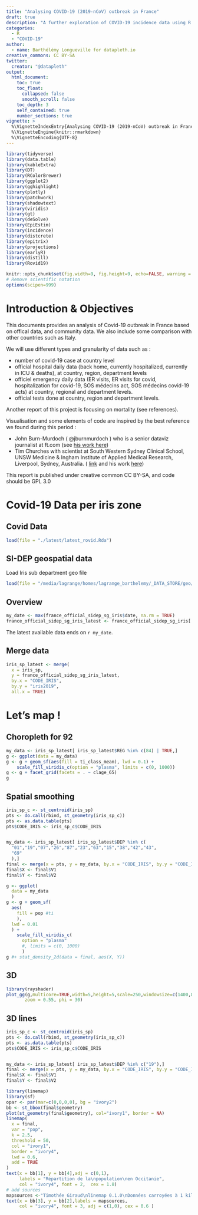 ```yaml
---
title: "Analysing COVID-19 (2019-nCoV) outbreak in France"
draft: true
description: "A further exploration of COVID-19 incidence data using R tools and packages."
categories:
  - R
  - "COVID-19"
author:
  - name: Barthélémy Longueville for datapleth.io
creative_commons: CC BY-SA
twitter:
  creator: "@datapleth"
output:
  html_document:
    toc: true
    toc_float:
      collapsed: false
      smooth_scroll: false
    toc_depth: 3
    self_contained: true
    number_sections: true
vignette: >
  %\VignetteIndexEntry{Analysing COVID-19 (2019-nCoV) outbreak in France}
  %\VignetteEngine{knitr::rmarkdown}
  %\VignetteEncoding{UTF-8}
---
```



  
```r
library(tidyverse)
library(data.table)
library(kableExtra)
library(DT)
library(RColorBrewer)
library(ggplot2)
library(gghighlight)
library(plotly)
library(patchwork)
library(shadowtext)
library(viridis)
library(gt)
library(deSolve)
library(EpiEstim)
library(incidence)
library(distcrete)
library(epitrix)
library(projections)
library(earlyR)
library(distill)
library(Rovid19)

knitr::opts_chunk$set(fig.width=9, fig.height=9, echo=FALSE, warning = FALSE, message = FALSE)
# Remove scientific notation
options(scipen=999)
```




# Introduction & Objectives

This documents provides an analysis of Covid-19 outbreak in France based on 
offical data, and community data. We also include some comparison with other
countries such as Italy.

We will use different types and granularity of data such as :

- number of covid-19 case at country level
- official hospital daily data (back home, currently hospitalized, currently in ICU & deaths), at country, region, department levels
- officiel emergency daily data (ER visits, ER visits for covid, hospitalization for covid-19, SOS médecins act, SOS médecins covid-19 acts) at country, regional and department levels.
- official tests done at country, region and department levels.

Another report of this project is focusing on mortality (see references).

Visualisation and some elements of code are inspired by the best reference we
found during this period :

- John Burn-Murdoch ( @jburnmurdoch ) who is a senior dataviz journalist at ft.com (see [his work here](https://www.ft.com/coronavirus-latest))
- Tim Churches with scientist at South Western Sydney Clinical School, UNSW 
Medicine & Ingham Institute of Applied Medical Research, Liverpool, Sydney, 
Australia. ( [link](https://swscs.med.unsw.edu.au) and his 
work [here](https://timchurches.github.io/blog/))

This report is published under creative common CC BY-SA, and code should be
GPL 3.0



# Covid-19 Data per iris zone

## Covid Data

```r
load(file = "./latest/latest_rovid.Rda")
```


## SI-DEP geospatial data

Load Iris sub department geo file

```r
load(file = "/media/lagrange/homes/lagrange_barthelemy/_DATA_STORE/geo/france/clean/iris_sp.Rda")
```


## Overview

```r
my_date <- max(france_official_sidep_sg_iris$date, na.rm = TRUE)
france_official_sidep_sg_iris_latest <- france_official_sidep_sg_iris[ date == "2020-10-06", ]
```

The latest available data ends on `r my_date`.

## Merge data

```r
iris_sp_latest <- merge(
  x = iris_sp, 
  y = france_official_sidep_sg_iris_latest,
  by.x = "CODE_IRIS",
  by.y = "iris2019",
  all.x = TRUE)
```

# Let's map !

## Choropleth for 92

```r
my_data <- iris_sp_latest[ iris_sp_latest$REG %in% c(84) | TRUE,]
g <- ggplot(data = my_data)
g <- g + geom_sf(aes(fill = ti_class_mean), lwd = 0.1) +
    scale_fill_viridis_c(option = "plasma", limits = c(0, 1000))
g <- g + facet_grid(facets = . ~ clage_65)
g 

```

## Spatial smoothing

```r
iris_sp_c <- st_centroid(iris_sp)
pts <- do.call(rbind, st_geometry(iris_sp_c))
pts <- as.data.table(pts)
pts$CODE_IRIS <- iris_sp_c$CODE_IRIS


my_data <- iris_sp_latest[ iris_sp_latest$DEP %in% c(
  "01","19","07","26","87","23","63","15","38","42","43",
  "69"
  ),]
final <- merge(x = pts, y = my_data, by.x = "CODE_IRIS", by.y = "CODE_IRIS", all.x = FALSE)
final$X <- final$V1
final$Y <- final$V2

g <- ggplot(
  data = my_data
  )
g <- g + geom_sf(
  aes(
    fill = pop #ti
    ),
  lwd = 0.01
  ) +
    scale_fill_viridis_c(
      option = "plasma"
      #, limits = c(0, 1000)
      ) 
g #+ stat_density_2d(data = final, aes(X, Y))

```




## 3D

```r
library(rayshader)
plot_gg(g,multicore=TRUE,width=5,height=5,scale=250,windowsize=c(1400,866),
       zoom = 0.55, phi = 30)
```


## 3D lines

```r
iris_sp_c <- st_centroid(iris_sp)
pts <- do.call(rbind, st_geometry(iris_sp_c))
pts <- as.data.table(pts)
pts$CODE_IRIS <- iris_sp_c$CODE_IRIS


my_data <- iris_sp_latest[ iris_sp_latest$DEP %in% c("19"),]
final <- merge(x = pts, y = my_data, by.x = "CODE_IRIS", by.y = "CODE_IRIS", all.x = FALSE)
final$X <- final$V1
final$Y <- final$V2

library(linemap)
library(sf)
opar <- par(mar=c(0,0,0,0), bg = "ivory2")
bb <- st_bbox(final$geometry)
plot(st_geometry(final$geometry), col="ivory1", border = NA)
linemap(
  x = final, 
  var = "pop", 
  k = 2.5, 
  threshold = 50,
  col = "ivory1", 
  border = "ivory4", 
  lwd = 0.6, 
  add = TRUE
)
text(x = bb[1], y = bb[4],adj = c(0,1),
     labels = "Répartition de la\npopulation\nen Occitanie",  
     col = "ivory4", font = 2,  cex = 1.8)
# add sources
mapsources <-"Timothée Giraud\nlinemap 0.1.0\nDonnées carroyées à 1 kilomètre, INSEE 2010"
text(x = bb[3], y = bb[2],labels = mapsources,  
     col = "ivory4", font = 3, adj = c(1,0), cex = 0.6 )
```


